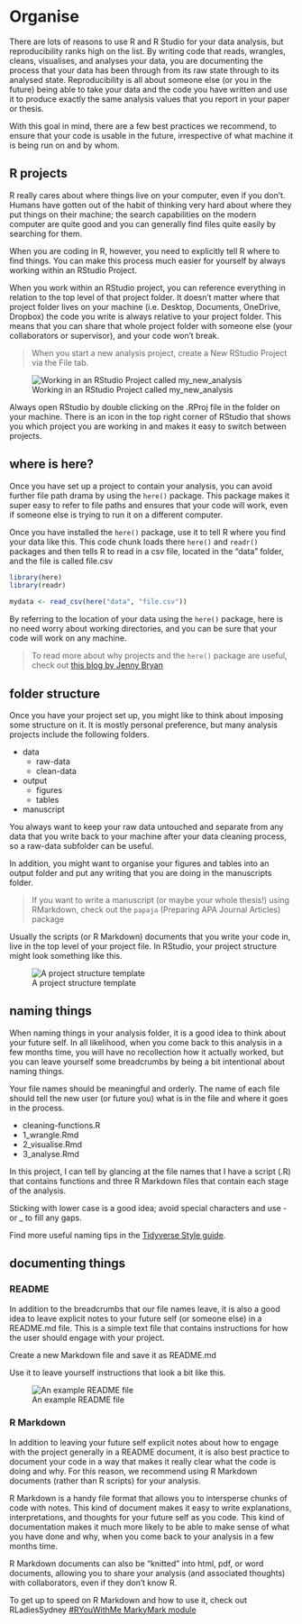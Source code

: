 # Organise

There are lots of reasons to use R and R Studio for your data analysis, but reproducibility ranks high on the list. By writing code that reads, wrangles, cleans, visualises, and analyses your data, you are documenting the process that your data has been through from its raw state through to its analysed state. Reproducibility is all about someone else (or you in the future) being able to take your data and the code you have written and use it to produce exactly the same analysis values that you report in your paper or thesis.

With this goal in mind, there are a few best practices we recommend, to ensure that your code is usable in the future, irrespective of what machine it is being run on and by whom.

## R projects

R really cares about where things live on your computer, even if you don't. Humans have gotten out of the habit of thinking very hard about where they put things on their machine; the search capabilities on the modern computer are quite good and you can generally find files quite easily by searching for them.

When you are coding in R, however, you need to explicitly tell R where to find things. You can make this process much easier for yourself by always working within an RStudio Project.

When you work within an RStudio project, you can reference everything in relation to the top level of that project folder. It doesn't matter where that project folder lives on your machine (i.e. Desktop, Documents, OneDrive, Dropbox) the code you write is always relative to your project folder. This means that you can share that whole project folder with someone else (your collaborators or supervisor), and your code won't break.

> When you start a new analysis project, create a New RStudio Project via the File tab.

![Working in an RStudio Project called my_new_analysis](images/project.png)

Always open RStudio by double clicking on the .RProj file in the folder on your machine. There is an icon in the top right corner of RStudio that shows you which project you are working in and makes it easy to switch between projects.

## where is here?

Once you have set up a project to contain your analysis, you can avoid further file path drama by using the `here()` package. This package makes it super easy to refer to file paths and ensures that your code will work, even if someone else is trying to run it on a different computer.

Once you have installed the `here()` package, use it to tell R where you find your data like this. This code chunk loads there `here()` and `readr()` packages and then tells R to read in a csv file, located in the "data" folder, and the file is called file.csv

```r
library(here)
library(readr)

mydata <- read_csv(here("data", "file.csv"))
```

By referring to the location of your data using the `here()` package, here is no need worry about working directories, and you can be sure that your code will work on any machine.

> To read more about why projects and the `here()` package are useful, check out [this blog by Jenny Bryan](https://www.tidyverse.org/blog/2017/12/workflow-vs-script/)

## folder structure

Once you have your project set up, you might like to think about imposing some structure on it. It is mostly personal preference, but many analysis projects include the following folders.

-   data
    -   raw-data
    -   clean-data
-   output
    -   figures
    -   tables
-   manuscript

You always want to keep your raw data untouched and separate from any data that you write back to your machine after your data cleaning process, so a raw-data subfolder can be useful.

In addition, you might want to organise your figures and tables into an output folder and put any writing that you are doing in the manuscripts folder.

> If you want to write a manuscript (or maybe your whole thesis!) using RMarkdown, check out the `papaja` (Preparing APA Journal Articles) package  

Usually the scripts (or R Markdown) documents that you write your code in, live in the top level of your project file. In RStudio, your project structure might look something like this.

![A project structure template](images/structure.png)

## naming things

When naming things in your analysis folder, it is a good idea to think about your future self. In all likelihood, when you come back to this analysis in a few months time, you will have no recollection how it actually worked, but you can leave yourself some breadcrumbs by being a bit intentional about naming things. 

Your file names should be meaningful and orderly. The name of each file should tell the new user (or future you) what is in the file and where it goes in the process.

-   cleaning-functions.R
-   1_wrangle.Rmd
-   2_visualise.Rmd
-   3_analyse.Rmd

In this project, I can tell by glancing at the file names that I have a script (.R) that contains functions and three R Markdown files that contain each stage of the analysis.

Sticking with lower case is a good idea; avoid special characters and use - or \_ to fill any gaps.

Find more useful naming tips in the [Tidyverse Style guide](https://style.tidyverse.org/files.html).

## documenting things

### README

In addition to the breadcrumbs that our file names leave, it is also a good idea to leave explicit notes to your future self (or someone else) in a README.md file. This is a simple text file that contains instructions for how the user should engage with your project.

Create a new Markdown file and save it as README.md

Use it to leave yourself instructions that look a bit like this.

![An example README file](images/readme.png)

### R Markdown

In addition to leaving your future self explicit notes about how to engage with the project generally in a README document, it is also best practice to document your code in a way that makes it really clear what the code is doing and why. For this reason, we recommend using R Markdown documents (rather than R scripts) for your analysis. 

R Markdown is a handy file format that allows you to intersperse chunks of code with notes. This kind of document makes it easy to write explanations, interpretations, and thoughts for your future self as you code. This kind of documentation makes it much more likely to be able to make sense of what you have done and why, when you come back to your analysis in a few months time. 

R Markdown documents can also be "knitted" into html, pdf, or word documents, allowing you to share your analysis (and associated thoughts) with collaborators, even if they don't know R. 

To get up to speed on R Markdown and how to use it, check out RLadiesSydney [#RYouWithMe MarkyMark module](https://rladiessydney.org/courses/ryouwithme/04-markymark-1/)



